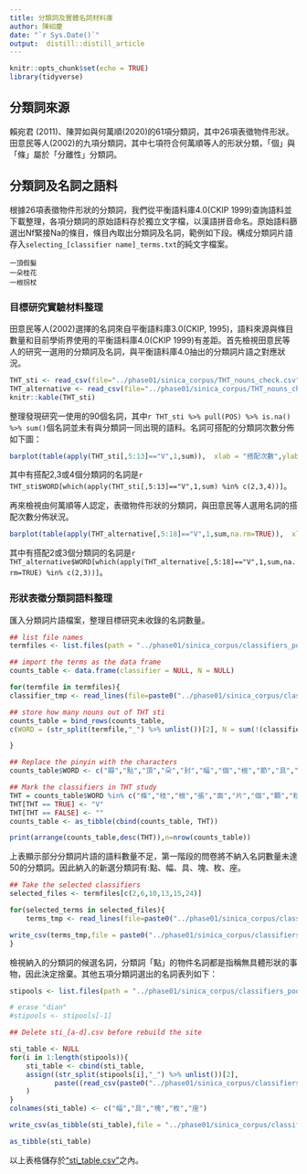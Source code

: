 ```yaml
---
title: 分類詞及實體名詞材料庫
author: 陳紹慶
date: "`r Sys.Date()`"
output:  distill::distill_article
---
```


```r
knitr::opts_chunk$set(echo = TRUE)
library(tidyverse)
```

## 分類詞來源

賴宛君 (2011)、陳羿如與何萬順(2020)的61項分類詞，其中26項表徵物件形狀。田意民等人(2002)的九項分類詞，其中七項符合何萬順等人的形狀分類，「個」與「條」屬於「分離性」分類詞。


## 分類詞及名詞之語料

根據26項表徵物件形狀的分類詞，我們從平衡語料庫4.0(CKIP 1999)查詢語料並下載整理，各項分類詞的原始語料存於獨立文字檔，以漢語拼音命名。原始語料篩選出Nf緊接Na的條目，條目內取出分類詞及名詞，範例如下段。構成分類詞片語存入`selecting_[classifier name]_terms.txt`的純文字檔案。

```
一頂假髮
一朵桂花
一根拐杖
```

### 目標研究實驗材料整理

田意民等人(2002)選擇的名詞來自平衡語料庫3.0(CKIP, 1995)，語料來源與條目數量和目前學術界使用的平衡語料庫4.0(CKIP 1999)有差距。首先檢視田意民等人的研究一選用的分類詞及名詞，與平衡語料庫4.0抽出的分類詞片語之對應狀況。

```r
THT_sti <- read_csv(file="../phase01/sinica_corpus/THT_nouns_check.csv",na = "NA")%>%filter(STUDY01 == "V") %>% select(WORD,POS,FREQ,RANK,`條`,`枝`,`根`,`張`,`面`,`片`,`個`,`顆`,`粒`)
THT_alternative <- read_csv(file="../phase01/sinica_corpus/THT_nouns_check.csv",na = "NA")%>%filter(STUDY01 == "V") %>% select(WORD,POS,FREQ,RANK,瓣,點,頂,朵,封,幅,節,具,卷,管,面,葉,幀,尊)
knitr::kable(THT_sti)
```

整理發現研究一使用的90個名詞，其中`r THT_sti %>% pull(POS) %>% is.na() %>% sum()`個名詞並未有與分類詞一同出現的語料。名詞可搭配的分類詞次數分佈如下圖：

```r
barplot(table(apply(THT_sti[,5:13]=="V",1,sum)),  xlab = "搭配次數",ylab="總計名詞數",main = "分類詞 - 名詞搭配次數直方圖")
```

其中有搭配2,3或4個分類詞的名詞是`r THT_sti$WORD[which(apply(THT_sti[,5:13]=="V",1,sum) %in% c(2,3,4))]`。

再來檢視由何萬順等人認定，表徵物件形狀的分類詞，與田意民等人選用名詞的搭配次數分佈狀況。

```r
barplot(table(apply(THT_alternative[,5:18]=="V",1,sum,na.rm=TRUE)),  xlab = "搭配次數",ylab="總計名詞數",main = "分類詞 - 名詞搭配次數直方圖")
```


其中有搭配2或3個分類詞的名詞是`r THT_alternative$WORD[which(apply(THT_alternative[,5:18]=="V",1,sum,na.rm=TRUE) %in% c(2,3))]`。


### 形狀表徵分類詞語料整理

匯入分類詞片語檔案，整理目標研究未收錄的名詞數量。

```r
## list file names
termfiles <- list.files(path = "../phase01/sinica_corpus/classifiers_pool/",pattern = "*_terms.txt$")

## import the terms as the data frame
counts_table <- data.frame(classifier = NULL, N = NULL)

for(termfile in termfiles){
classifier_tmp <- read_lines(file=paste0("../phase01/sinica_corpus/classifiers_pool/",termfile) )%>% str_split(pattern = ",") %>% lapply(as.data.frame.list,col.names=c("WORD","N")) %>% bind_rows()

## store how many nouns out of THT sti
counts_table = bind_rows(counts_table, 
c(WORD = (str_split(termfile,"_") %>% unlist())[2], N = sum(!(classifier_tmp$WORD %in% THT_sti$WORD))))

}

## Replace the pinyin with the characters
counts_table$WORD <- c("瓣","點","頂","朵","封","幅","個","根","節","具","卷","顆","塊","粒","枚","面","片","條","葉","張","幀","枝","尊","座")

## Mark the classifiers in THT study
THT = counts_table$WORD %in% c("條","枝","根","張","面","片","個","顆","粒")
THT[THT == TRUE] <- "V"
THT[THT == FALSE] <- ""
counts_table <- as_tibble(cbind(counts_table, THT))

print(arrange(counts_table,desc(THT)),n=nrow(counts_table))
```

上表顯示部分分類詞片語的語料數量不足，第一階段的問卷將不納入名詞數量未達50的分類詞。因此納入的新選分類詞有:點、幅、具、塊、枚、座。

```r
## Take the selected classifiers
selected_files <- termfiles[c(2,6,10,13,15,24)]

for(selected_terms in selected_files){
    terms_tmp <- read_lines(file=paste0("../phase01/sinica_corpus/classifiers_pool/",selected_terms) )%>% str_split(pattern = ",") %>% lapply(as.data.frame.list,col.names=c("WORD","N")) %>% bind_rows() %>% filter(!(WORD %in% THT_sti$WORD))

write_csv(terms_tmp,file = paste0("../phase01/sinica_corpus/classifiers_pool/stipool_", (str_split(selected_terms,"_") %>% unlist())[2],".csv"))
}

```

檢視納入的分類詞的候選名詞，分類詞「點」的物件名詞都是指稱無具體形狀的事物，因此決定捨棄。其他五項分類詞選出的名詞表列如下：

```r
stipools <- list.files(path = "../phase01/sinica_corpus/classifiers_pool/",pattern = "stipool_[a-z]+_mark.csv")

# erase "dian"
#stipools <- stipools[-1]

## Delete sti_[a-d].csv before rebuild the site

sti_table <- NULL
for(i in 1:length(stipools)){
    sti_table <- cbind(sti_table,
    assign((str_split(stipools[i],"_") %>% unlist())[2],
           paste((read_csv(paste0("../phase01/sinica_corpus/classifiers_pool/",stipools[i]) ) %>% filter(!is.na(In)) %T>% write_csv(file=paste0("../phase01/sinica_corpus/classifiers_pool/sti_",(str_split(stipools[i],"_") %>% unlist())[2],".csv") ) %>% pull(WORD)), collapse = "," ) )
    )
}
colnames(sti_table) <- c("幅","具","塊","枚","座")

write_csv(as_tibble(sti_table),file = "../phase01/sinica_corpus/classifiers_pool/sti_table.csv")

as_tibble(sti_table)
```

以上表格儲存於["sti_table.csv"](/phase01/sinica_corpus/classifiers_pool/sti_table.csv)之內。